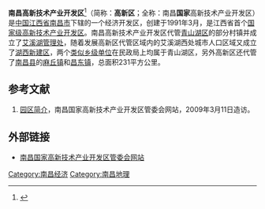 {{Infobox China County
| county  = 南昌高新技术产业开发区
| Photo = 高新区 20160714 105048.jpg
| Photoname= 高新区管委会驻地
| state = [[南昌市|南昌市]]
| seal =  
| map = 
| map size = 160 
| map_caption     = 
| Pinyin   = 
| Belong = [[江西省|江西省]][[南昌市|南昌市]]
| Types = [[行政管理区|行政管理区]]
| admincode = 
| founded =1991年3月
| seat = [[南昌市|南昌市]][[青山湖区|青山湖区]]火炬大街998号高新大厦
| area = 
| area land =  
| area water =  
| area percentage = 
|officerTitle    = 管委会主任
|officer         = 
|officerTitle2   = 党工委书记
|officer2        = 
|division        = 4
|town            = 2
|subdistrict     = 2
| census yr =
| pop =
| density =  
| web =  http://www.nchdz.com/
| post code= 
| phone code = 0791
}}
'''南昌高新技术产业开发区'''<ref>{{Cite web|url=http://xxgk.nc.gov.cn/bmgkxx/rmbx/gkxx/jgzn/201607/t20160701_781215.htm|title=南昌高新技术产业开发区管理委员会|accessdate=2016-12-13|author=|date=|work=xxgk.nc.gov.cn|publisher=|archive-url=https://web.archive.org/web/20161220153716/http://xxgk.nc.gov.cn/bmgkxx/rmbx/gkxx/jgzn/201607/t20160701_781215.htm|archive-date=2016-12-20|dead-url=yes}}</ref>（简称：'''高新区'''；全称：南昌'''国家'''高新技术产业开发区）是[[中华人民共和国|中国]][[江西省|江西省]][[南昌市|南昌市]]下辖的一个经济开发区，创建于1991年3月，是江西省首个[[国家级高新技术产业开发区|国家级高新技术产业开发区]]。南昌高新技术产业开发区代管[[青山湖区|青山湖区]]的部分村镇并成立了[[艾溪湖管理处|艾溪湖管理处]]，随着发展高新区代管区域内的艾溪湖西处城市人口区域又成立了[[湖西新建区|湖西新建区]]，两个[[类似乡级单位|类似乡级单位]]在民政局上均属于青山湖区，另外高新区还代管了[[南昌县|南昌县]]的[[麻丘镇|麻丘镇]]和[[昌东镇|昌东镇]]，总面积231平方公里。

== 参考文献 ==
{{Reflist|colwidth=}}
#[https://web.archive.org/web/20080923050746/http://www.nchdz.com/Column.shtml?p5=19 园区简介]，南昌国家高新技术产业开发区管委会网站，2009年3月11日造访。

==外部链接==
*[https://web.archive.org/web/20080720163718/http://www.nchdz.com/ 南昌国家高新技术产业开发区管委会网站]

{{南昌县行政区划}}
{{江西行政区划}}
{{国家级高新技术产业开发区}}

[[Category:南昌经济|Category:南昌经济]]
[[Category:南昌地理|Category:南昌地理]]
